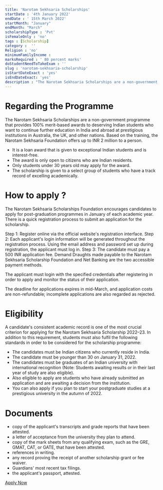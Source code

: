 ```yaml
---
title: 'Narotam Sekhsaria Scholarships'
startDate : '4th January 2022'
endDate : '	15th March 2022'
startMonth: "January"
endMonth: "March"
scholarshipType : 'Pvt'
isFemaleOnly : 'no'
tags : [Scholarship]
category :  ''
Religion : 'no'
minimumFamilyIncome :
marksRequired : ' 80 percent marks'
doStudentNeedToTakeExam : ''
slug : 'narotam-sekhsaria-scholarship'
isStartDateExact : 'yes'
isEndDateExact: 'yes'
description : "The Narotam Sekhsaria Scholarships are a non-government programme that provides 100% merit-based awards to deserving Indian students who want to continue further education in India and abroad at prestigious institutions in Australia, the UK, and other nations. "
---
```







# Regarding the Programme
The Narotam Sekhsaria Scholarships are a non-government programme that provides 100% merit-based awards to deserving Indian students who want to continue further education in India and abroad at prestigious institutions in Australia, the UK, and other nations. 
Based on the training, the Narotam Sekhsaria Foundation offers up to INR 2 million to a person.

 - It is a loan award that is given to exceptional Indian students and is interest-free.
 - The award is only open to citizens who are Indian residents.
 - Only students under 30 years old may apply for the award.
 - The scholarship is given to a select group of students who have a track record of excelling academically.


# How to apply ?
The Narotam Sekhsaria Scholarships Foundation encourages candidates to apply for post-graduation programmes in January of each academic year. There is a quick registration process to submit an application for the scholarship.

Step 1: Register online via the official website's registration interface.
Step 2: Each applicant's login information will be generated throughout the registration process. Using the email address and password set up during registration, the applicant must log in.
Step 3: The candidate must pay a 500 INR application fee. Demand Draughts made payable to the Narotam Sekhsaria Scholarship Foundation and Net Banking are the two accessible payment methods.

The applicant must login with the specified credentials after registering in order to apply and monitor the status of their application.

The deadline for applications expires in mid-March, and application costs are non-refundable; incomplete applications are also regarded as rejected.





# Eligibility
A candidate's consistent academic record is one of the most crucial criterion for applying for the Narotam Sekhsaria Scholarship 2022–23.
In addition to this requirement, students must also fulfil the following standards in order to be considered for the scholarship programme:
 - The candidates must be Indian citizens who currently reside in India.
 - The candidate must be younger than 30 on January 31, 2022.
 - The candidates must be graduates of an Indian university with international recognition (Note: Students awaiting results or in their last year of study are also eligible).
 - Also eligible to apply are students who have already submitted an application and are awaiting a decision from the institution.
 - You can also apply if you plan to start your postgraduate studies at a prestigious university in the autumn of 2022. 



# Documents
 - copy of the applicant's transcripts and grade reports that have been attested.
 - a letter of acceptance from the university they plan to attend.
 - copy of the mark sheets from any qualifying exam, such as the GRE, GMAT, CAT, or GATE, that have been attested.
 - references in writing.
 - any record proving the receipt of another scholarship grant or fee waiver.
 - Guardians' most recent tax filings.
 - the applicant's passport, attested.


[Apply Now](https://nsfoundation.co.in/education/scholarships/)
